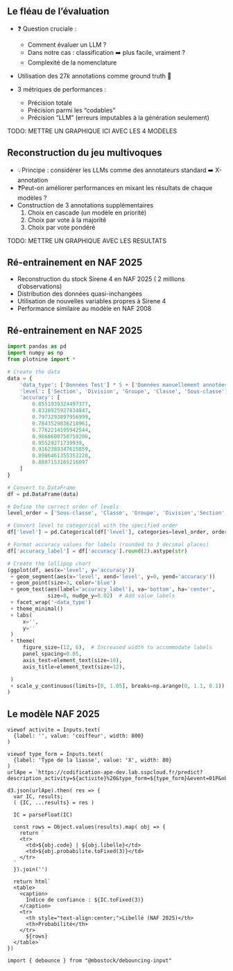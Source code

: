## Le fléau de l'évaluation

- ❓ Question cruciale : 
  - Comment évaluer un LLM ?
  - Dans notre cas : classification ➡️ plus facile, vraiment ?
  - Complexité de la nomenclature 

- Utilisation des $27k$ annotations comme ground truth 🥇
  
- 3 métriques de performances :
  - Précision totale
  - Précision parmi les "codables"
  - Précision "LLM" (erreurs imputables à la génération seulement)

TODO: METTRE UN GRAPHIQUE ICI AVEC LES 4 MODELES

## Reconstruction du jeu multivoques

- 💡Principe : considérer les LLMs comme des annotateurs standard ➡️ X-annotation
- ❓Peut-on améliorer performances en mixant les résultats de chaque modèles ?
- Construction de 3 annotations supplémentaires 
  1. Choix en cascade (un modèle en priorité)
  2. Choix par vote à la majorité 
  3. Choix par vote pondéré

TODO: METTRE UN GRAPHIQUE AVEC LES RESULTATS

## Ré-entrainement en NAF 2025

- Reconstruction du stock Sirene 4 en NAF 2025 ($~2$ millions d'observations)
- Distribution des données quasi-inchangées
- Utilisation de nouvelles variables propres à Sirene 4
- Performance similaire au modèle en NAF 2008

## Ré-entrainement en NAF 2025 {background-color="white"}

```python
import pandas as pd
import numpy as np
from plotnine import *

# Create the data
data = {
    'data_type': ['Données Test'] * 5 + ['Données manuellement annotées'] * 5,
    'level': ['Section', 'Division', 'Groupe', 'Classe', 'Sous-classe'] * 2,
    'accuracy': [
        0.8551939324497377,
        0.8328925927834847,
        0.7973293897956999,
        0.7843529836218961,
        0.7762214195942544,
        0.9668600758759206,
        0.95529271739939,
        0.9162389347615859,
        0.8986461355352228,
        0.8887153165216097
    ]
}

# Convert to DataFrame
df = pd.DataFrame(data)

# Define the correct order of levels
level_order = ['Sous-classe', 'Classe', 'Groupe', 'Division','Section',]

# Convert level to categorical with the specified order
df['level'] = pd.Categorical(df['level'], categories=level_order, ordered=True)

# Format accuracy values for labels (rounded to 3 decimal places)
df['accuracy_label'] = df['accuracy'].round(2).astype(str)

# Create the lollipop chart
(ggplot(df, aes(x='level', y='accuracy'))
 + geom_segment(aes(x='level', xend='level', y=0, yend='accuracy'))
 + geom_point(size=3, color='blue')
 + geom_text(aes(label='accuracy_label'), va='bottom', ha='center', 
             size=8, nudge_y=0.02)  # Add value labels
 + facet_wrap('~data_type')
 + theme_minimal()
 + labs(
     x='',
     y=''
 )
 + theme(
     figure_size=(12, 6),  # Increased width to accommodate labels
     panel_spacing=0.05,
     axis_text=element_text(size=10),
     axis_title=element_text(size=12),

 )
 + scale_y_continuous(limits=[0, 1.05], breaks=np.arange(0, 1.1, 0.1))  # Increased upper limit to fit labels
)
```


## Le modèle NAF 2025 {.scrollable}

```ojs
viewof activite = Inputs.text(
  {label: '', value: 'coiffeur', width: 800}
)

viewof type_form = Inputs.text(
  {label: 'Type de la liasse', value: 'X', width: 80}
)
urlApe = `https://codification-ape-dev.lab.sspcloud.fr/predict?description_activity=${activite}%20&type_form=${type_form}&event=01P&nb_echos_max=3&prob_min=0.0009`

d3.json(urlApe).then( res => {
  var IC, results;
  ( {IC, ...results} = res )

  IC = parseFloat(IC)

  const rows = Object.values(results).map( obj => {
    return `
    <tr>
      <td>${obj.code} | ${obj.libelle}</td>
      <td>${obj.probabilite.toFixed(3)}</td>
    </tr>
  `
  }).join('')
  
  return html`
  <table>
    <caption>
      Indice de confiance : ${IC.toFixed(3)}
    </caption>
    <tr>
      <th style="text-align:center;">Libellé (NAF 2025)</th>
      <th>Probabilité</th>
    </tr>
      ${rows}
  </table>`
})
```


```ojs
import { debounce } from "@mbostock/debouncing-input" 
```
